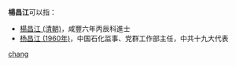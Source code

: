 '''楊昌江'''可以指：
* [[楊昌江_(清朝)|楊昌江 (清朝)]]，咸豐六年丙辰科進士
* [[杨昌江_(1960年)|杨昌江 (1960年)]]，中国石化监事、党群工作部主任，中共十九大代表

{{disambig}}

[[Category:三字杨姓人名消歧义|chang]]